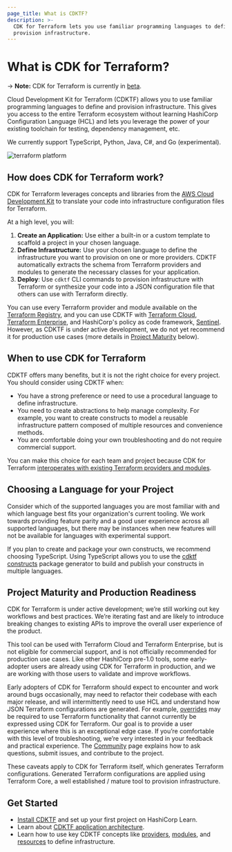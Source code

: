 ```yaml
---
page_title: What is CDKTF?
description: >-
  CDK for Terraform lets you use familiar programming languages to define and
  provision infrastructure.
---
```


# What is CDK for Terraform?

-> **Note:** CDK for Terraform is currently in [beta](#project-maturity-and-production-readiness).

Cloud Development Kit for Terraform (CDKTF) allows you to use familiar programming languages to define and provision infrastructure. This gives you access to the entire Terraform ecosystem without learning HashiCorp Configuration Language (HCL) and lets you leverage the power of your existing toolchain for testing, dependency management, etc.

We currently support TypeScript, Python, Java, C#, and Go (experimental).

![terraform platform](terraform-platform.png)

## How does CDK for Terraform work?

CDK for Terraform leverages concepts and libraries from the [AWS Cloud Development Kit](https://aws.amazon.com/cdk/) to translate your code into infrastructure configuration files for Terraform.

At a high level, you will:

1. **Create an Application:** Use either a built-in or a custom template to scaffold a project in your chosen language.
1. **Define Infrastructure:** Use your chosen language to define the infrastructure you want to provision on one or more providers. CDKTF automatically extracts the schema from Terraform providers and modules to generate the necessary classes for your application.
1. **Deploy**: Use `cdktf` CLI commands to provision infrastructure with Terraform or synthesize your code into a JSON configuration file that others can use with Terraform directly.

You can use every Terraform provider and module available on the [Terraform Registry](https://registry.terraform.io/), and you can use CDKTF with [Terraform Cloud](/cloud), [Terraform Enterprise](/enterprise), and HashiCorp's policy as code framework, [Sentinel](https://www.hashicorp.com/sentinel). However, as CDKTF is under active development, we do not yet recommend it for production use cases (more details in [Project Maturity](#project-maturity-and-production-readiness) below).

## When to use CDK for Terraform

CDKTF offers many benefits, but it is not the right choice for every project. You should consider using CDKTF when:

- You have a strong preference or need to use a procedural language to define infrastructure.
- You need to create abstractions to help manage complexity. For example, you want to create constructs to model a reusable infrastructure pattern composed of multiple resources and convenience methods.
- You are comfortable doing your own troubleshooting and do not require commercial support.

You can make this choice for each team and project because CDK for Terraform [interoperates with existing Terraform providers and modules](/cdktf/concepts/hcl-interoperability).

## Choosing a Language for your Project

Consider which of the supported languages you are most familiar with and which language best fits your organization's current tooling. We work towards providing feature parity and a good user experience across all supported languages, but there may be instances when new features will not be available for languages with experimental support.

If you plan to create and package your own constructs, we recommend choosing TypeScript. Using TypeScript allows you to use the [cdktf constructs](https://github.com/projen/projen#getting-started) package generator to build and publish your constructs in multiple languages.

## Project Maturity and Production Readiness

CDK for Terraform is under active development; we’re still working out key workflows and best practices. We’re iterating fast and are likely to introduce breaking changes to existing APIs to improve the overall user experience of the product.

This tool can be used with Terraform Cloud and Terraform Enterprise, but is not eligible for commercial support, and is not officially recommended for production use cases. Like other HashiCorp pre-1.0 tools, some early-adopter users are already using CDK for Terraform in production, and we are working with those users to validate and improve workflows.

Early adopters of CDK for Terraform should expect to encounter and work around bugs occasionally, may need to refactor their codebase with each major release, and will intermittently need to use HCL and understand how JSON Terraform configurations are generated. For example, [overrides](https://github.com/hashicorp/terraform-cdk/blob/main/docs/working-with-cdk-for-terraform/escape-hatch.md) may be required to use Terraform functionality that cannot currently be expressed using CDK for Terraform. Our goal is to provide a user experience where this is an exceptional edge case. If you’re comfortable with this level of troubleshooting, we’re very interested in your feedback and practical experience. The [Community](/cdktf/community) page explains how to ask questions, submit issues, and contribute to the project.

These caveats apply to CDK for Terraform itself, which generates Terraform configurations. Generated Terraform configurations are applied using Terraform Core, a well established / mature tool to provision infrastructure.

## Get Started

- [Install CDKTF](https://learn.hashicorp.com/tutorials/terraform/cdktf-install?in=terraform/cdktf) and set up your first project on HashiCorp Learn.
- Learn about [CDKTF application architecture](/cdktf/concepts/cdktf-architecture).
- Learn how to use key CDKTF concepts like [providers](/cdktf/concepts/providers-and-resources), [modules](/cdktf/concepts/modules), and [resources](/cdktf/concepts/providers-and-resources) to define infrastructure.
